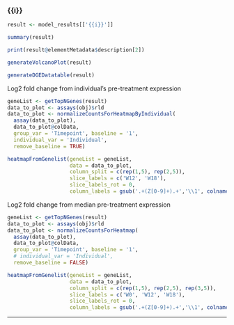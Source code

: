 <!-- ## call the script with knitr::knit_expand in a formatfile to dynamically render chunks -->
<!-- out <- NULL -->
<!-- for (celltype in celltypes) { -->
<!--     out = c(out, knitr::knit_expand(text = chunk_text, celltype = celltype)) -->
<!-- } -->

<!-- cat(knit_child(text = out, quiet = TRUE), sep = '\n') -->

### {{i}}

```r
result <- model_results[['{{i}}']]
```


```r
summary(result)
```

```r
print(result@elementMetadata$description[2])
```
  
```r
generateVolcanoPlot(result)
```

```r
generateDGEDatatable(result)
```

:::: {class='fluid-row'}

::: {class='col-md-6'}

Log2 fold change from individual's pre-treatment expression

```r
geneList <- getTopNGenes(result)
data_to_plot <- assays(obj)$rld
data_to_plot <- normalizeCountsForHeatmapByIndividual(
  assay(data_to_plot),
  data_to_plot@colData,
  group_var = 'Timepoint', baseline = '1', 
  individual_var = 'Individual',
  remove_baseline = TRUE)

heatmapFromGenelist(geneList = geneList, 
                    data = data_to_plot,
                    column_split = c(rep(1,5), rep(2,5)),
                    slice_labels = c('W12', 'W18'),
                    slice_labels_rot = 0,
                    column_labels = gsub('.+(Z[0-9]+).+','\\1', colnames(data_to_plot)))
```

:::

::: {class='col-md-6'}

Log2 fold change from median pre-treatment expression

```r
geneList <- getTopNGenes(result)
data_to_plot <- assays(obj)$rld
data_to_plot <- normalizeCountsForHeatmap(
  assay(data_to_plot),
  data_to_plot@colData,
  group_var = 'Timepoint', baseline = '1', 
  # individual_var = 'Individual',
  remove_baseline = FALSE)

heatmapFromGenelist(geneList = geneList, 
                    data = data_to_plot,
                    column_split = c(rep(1,5), rep(2,5), rep(3,5)),
                    slice_labels = c('W0', 'W12', 'W18'),
                    slice_labels_rot = 0,
                    column_labels = gsub('.+(Z[0-9]+).+','\\1', colnames(data_to_plot)))
```

:::

::::

***
